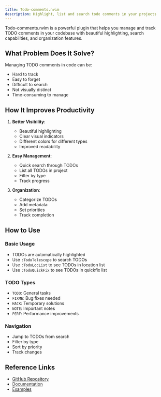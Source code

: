 ```yaml
---
title: Todo-comments.nvim
description: Highlight, list and search todo comments in your projects
---
```


Todo-comments.nvim is a powerful plugin that helps you manage and track TODO comments in your codebase with beautiful highlighting, search capabilities, and organization features.

## What Problem Does It Solve?

Managing TODO comments in code can be:
- Hard to track
- Easy to forget
- Difficult to search
- Not visually distinct
- Time-consuming to manage

## How It Improves Productivity

1. **Better Visibility**:
   - Beautiful highlighting
   - Clear visual indicators
   - Different colors for different types
   - Improved readability

2. **Easy Management**:
   - Quick search through TODOs
   - List all TODOs in project
   - Filter by type
   - Track progress

3. **Organization**:
   - Categorize TODOs
   - Add metadata
   - Set priorities
   - Track completion

## How to Use

### Basic Usage
- TODOs are automatically highlighted
- Use `:TodoTelescope` to search TODOs
- Use `:TodoLocList` to see TODOs in location list
- Use `:TodoQuickFix` to see TODOs in quickfix list

### TODO Types
- `TODO`: General tasks
- `FIXME`: Bug fixes needed
- `HACK`: Temporary solutions
- `NOTE`: Important notes
- `PERF`: Performance improvements

### Navigation
- Jump to TODOs from search
- Filter by type
- Sort by priority
- Track changes

## Reference Links
- [GitHub Repository](https://github.com/folke/todo-comments.nvim)
- [Documentation](https://github.com/folke/todo-comments.nvim#-features)
- [Examples](https://github.com/folke/todo-comments.nvim#-examples) 
